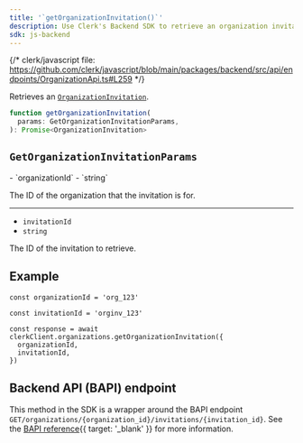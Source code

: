 ```yaml
---
title: '`getOrganizationInvitation()`'
description: Use Clerk's Backend SDK to retrieve an organization invitation.
sdk: js-backend
---
```


{/* clerk/javascript file: https://github.com/clerk/javascript/blob/main/packages/backend/src/api/endpoints/OrganizationApi.ts#L259 */}

Retrieves an [`OrganizationInvitation`](/docs/references/backend/types/backend-organization-invitation).

```ts
function getOrganizationInvitation(
  params: GetOrganizationInvitationParams,
): Promise<OrganizationInvitation>
```

## `GetOrganizationInvitationParams`

<Properties>
  - `organizationId`
  - `string`

  The ID of the organization that the invitation is for.

  ---

  - `invitationId`
  - `string`

  The ID of the invitation to retrieve.
</Properties>

## Example

<Include src="_partials/backend/usage" />

```tsx
const organizationId = 'org_123'

const invitationId = 'orginv_123'

const response = await clerkClient.organizations.getOrganizationInvitation({
  organizationId,
  invitationId,
})
```

## Backend API (BAPI) endpoint

This method in the SDK is a wrapper around the BAPI endpoint `GET/organizations/{organization_id}/invitations/{invitation_id}`. See the [BAPI reference](/docs/reference/backend-api/tag/Organization-Invitations#operation/GetOrganizationInvitation){{ target: '_blank' }} for more information.
